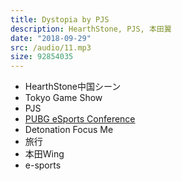 ```yaml
---
title: Dystopia by PJS
description: HearthStone, PJS, 本田翼
date: "2018-09-29"
src: /audio/11.mp3
size: 92854035
---
```


<MP3 src='/audio/11.mp3' />

- HearthStone中国シーン
- Tokyo Game Show
- PJS
- [PUBG eSports Conference](https://www.4gamer.net/games/348/G034868/20180922001/)
- Detonation Focus Me
- 旅行
- 本田Wing
- e-sports